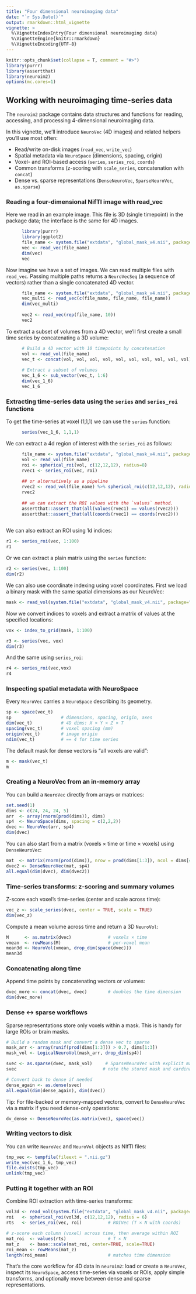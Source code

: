 ```yaml
---
title: "Four dimensional neuroimaging data"
date: "`r Sys.Date()`"
output: rmarkdown::html_vignette
vignette: >
  %\VignetteIndexEntry{Four dimensional neuroimaging data}
  %\VignetteEngine{knitr::rmarkdown}
  %\VignetteEncoding{UTF-8}
---
```


```r
knitr::opts_chunk$set(collapse = T, comment = "#>")
library(purrr)
library(assertthat)
library(neuroim2)
options(mc.cores=1)
```

## Working with neuroimaging time-series data

The `neuroim2` package contains data structures and functions for reading, accessing, and processing 4-dimensional neuroimaging data. 

In this vignette, we’ll introduce `NeuroVec` (4D images) and related helpers you’ll use most often:

- Read/write on-disk images (`read_vec`, `write_vec`)
- Spatial metadata via `NeuroSpace` (dimensions, spacing, origin)
- Voxel- and ROI-based access (`series`, `series_roi`, `coords`)
- Common transforms (z-scoring with `scale_series`, concatenation with `concat`)
- Dense vs. sparse representations (`DenseNeuroVec`, `SparseNeuroVec`, `as.sparse`)

### Reading a four-dimensional NifTI image with read_vec

Here we read in an example image. This file is 3D (single timepoint) in the
package data; the interface is the same for 4D images.

```r
      library(purrr)
      library(ggplot2)
      file_name <- system.file("extdata", "global_mask_v4.nii", package="neuroim2")
      vec <- read_vec(file_name)
      dim(vec)
      vec
```

Now imagine we have a set of images. We can read multiple files with `read_vec`.
Passing multiple paths returns a `NeuroVecSeq` (a sequence of vectors) rather than a
single concatenated 4D vector.


```r
    
      file_name <- system.file("extdata", "global_mask_v4.nii", package="neuroim2")
      vec_multi <- read_vec(c(file_name, file_name, file_name))
      dim(vec_multi)
      
      vec2 <- read_vec(rep(file_name, 10))
      vec2
```

To extract a subset of volumes from a 4D vector, we’ll first create a small
time series by concatenating a 3D volume:

```r
      
      # Build a 4D vector with 10 timepoints by concatenation
      vol <- read_vol(file_name)
      vec_t <- concat(vol, vol, vol, vol, vol, vol, vol, vol, vol, vol)
      
      # Extract a subset of volumes
      vec_1_6 <- sub_vector(vec_t, 1:6)
      dim(vec_1_6)
      vec_1_6
```

### Extracting time-series data using the `series` and `series_roi` functions

To get the time-series at voxel (1,1,1) we can use the `series` function:

```r
      
      series(vec_1_6, 1,1,1)
```

We can extract a 4d region of interest with the `series_roi` as follows:


```r
      file_name <- system.file("extdata", "global_mask_v4.nii", package="neuroim2")
      vol <- read_vol(file_name)
      roi <- spherical_roi(vol, c(12,12,12), radius=8)
      rvec1 <- series_roi(vec, roi)
      
      ## or alternatively as a pipeline
      rvec2 <- read_vol(file_name) %>% spherical_roi(c(12,12,12), radius=8) %>% series_roi(vec,.)
      rvec2
      
      ## we can extract the ROI values with the `values` method.
      assertthat::assert_that(all(values(rvec1) == values(rvec2)))
      assertthat::assert_that(all(coords(rvec1) == coords(rvec2)))
      
```

We can also extract an ROI using 1d indices:

```r

r1 <- series_roi(vec, 1:100)
r1
```

Or we can extract a plain matrix using the `series` function:

```r
r2 <- series(vec, 1:100)
dim(r2)
```

We can also use coordinate indexing using voxel coordinates. First we load a binary mask with the same spatial dimensions as our NeuroVec:

```r
mask <- read_vol(system.file("extdata", "global_mask_v4.nii", package="neuroim2"))
```

Now we convert indices to voxels and extract a matrix of values at the specified locations:

```r
vox <- index_to_grid(mask, 1:100)

r3 <- series(vec, vox)
dim(r3)
```

And the same using `series_roi`:

```r
r4 <- series_roi(vec,vox)
r4
```


### Inspecting spatial metadata with NeuroSpace

Every `NeuroVec` carries a `NeuroSpace` describing its geometry.

```r
sp <- space(vec_t)
sp                   # dimensions, spacing, origin, axes
dim(vec_t)           # 4D dims: X × Y × Z × T
spacing(vec_t)       # voxel spacing (mm)
origin(vec_t)        # image origin
ndim(vec_t)          # == 4 for time series
```

The default mask for dense vectors is “all voxels are valid”:

```r
m <- mask(vec_t)
m
```

### Creating a NeuroVec from an in-memory array

You can build a `NeuroVec` directly from arrays or matrices:

```r
set.seed(1)
dims <- c(24, 24, 24, 5)
arr  <- array(rnorm(prod(dims)), dims)
sp4  <- NeuroSpace(dims, spacing = c(2,2,2))
dvec <- NeuroVec(arr, sp4)
dim(dvec)
```

You can also start from a matrix (voxels × time or time × voxels) using `DenseNeuroVec`:

```r
mat  <- matrix(rnorm(prod(dims)), nrow = prod(dims[1:3]), ncol = dims[4])
dvec2 <- DenseNeuroVec(mat, sp4)
all.equal(dim(dvec), dim(dvec2))
```

### Time-series transforms: z-scoring and summary volumes

Z-score each voxel’s time-series (center and scale across time):

```r
vec_z <- scale_series(dvec, center = TRUE, scale = TRUE)
dim(vec_z)
```

Compute a mean volume across time and return a 3D `NeuroVol`:

```r
M      <- as.matrix(dvec)              # voxels × time
vmean  <- rowMeans(M)                  # per-voxel mean
mean3d <- NeuroVol(vmean, drop_dim(space(dvec)))
mean3d
```

### Concatenating along time

Append time points by concatenating vectors or volumes:

```r
dvec_more <- concat(dvec, dvec)        # doubles the time dimension
dim(dvec_more)
```

### Dense ↔ sparse workflows

Sparse representations store only voxels within a mask. This is handy for large ROIs or brain masks.

```r
# Build a random mask and convert a dense vec to sparse
mask_arr <- array(runif(prod(dims[1:3])) > 0.7, dims[1:3])
mask_vol <- LogicalNeuroVol(mask_arr, drop_dim(sp4))

svec <- as.sparse(dvec, mask_vol)     # SparseNeuroVec with explicit mask
svec                                 # note the stored mask and cardinality

# Convert back to dense if needed
dense_again <- as.dense(svec)
all.equal(dim(dense_again), dim(dvec))
```

Tip: For file-backed or memory-mapped vectors, convert to `DenseNeuroVec` via a matrix if you need dense-only operations:

```r
dv_dense <- DenseNeuroVec(as.matrix(vec), space(vec))
```

### Writing vectors to disk

You can write `NeuroVec` and `NeuroVol` objects as NIfTI files:

```r
tmp_vec <- tempfile(fileext = ".nii.gz")
write_vec(vec_1_6, tmp_vec)
file.exists(tmp_vec)
unlink(tmp_vec)
```

### Putting it together with an ROI

Combine ROI extraction with time-series transforms:

```r
vol3d <- read_vol(system.file("extdata", "global_mask_v4.nii", package="neuroim2"))
roi   <- spherical_roi(vol3d, c(12,12,12), radius = 6)
rts   <- series_roi(vec, roi)          # ROIVec (T × N with coords)

# z-score each column (voxel) across time, then average within ROI
mat_roi  <- values(rts)                # T × N
mat_z    <- base::scale(mat_roi, center=TRUE, scale=TRUE)
roi_mean <- rowMeans(mat_z)
length(roi_mean)                       # matches time dimension
```

That’s the core workflow for 4D data in `neuroim2`: load or create a `NeuroVec`, inspect its `NeuroSpace`, access time-series via voxels or ROIs, apply simple transforms, and optionally move between dense and sparse representations.



